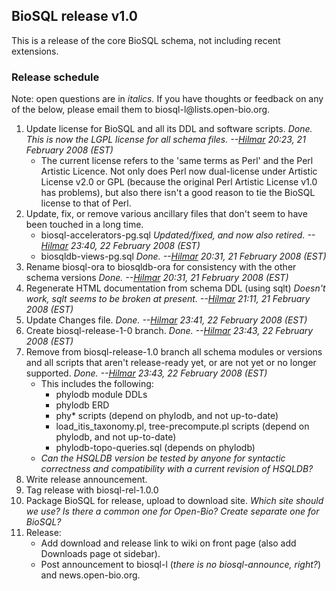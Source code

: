 ==BioSQL release v1.0==

This is a release of the core BioSQL schema, not including recent extensions.

===Release schedule===

Note: open questions are in ''italics.'' If you have thoughts or feedback on any of the below, please email them to biosql-l&#64;lists&#46;open-bio&#46;org.

# Update license for BioSQL and all its DDL and software scripts. ''Done. This is now the LGPL license for all schema files. --[[User%3AHlapp|Hilmar]] 20:23, 21 February 2008 (EST)''
#* The current license refers to the 'same terms as Perl' and the Perl Artistic Licence. Not only does Perl now dual-license under Artistic License v2.0 or GPL (because the original Perl Artistic License v1.0 has problems), but also there isn't a good reason to tie the BioSQL license to that of Perl.
# Update, fix, or remove various ancillary files that don't seem to have been touched in a long time.
#* biosql-accelerators-pg.sql ''Updated/fixed, and now also retired. --[[User%3AHlapp|Hilmar]] 23:40, 22 February 2008 (EST)''
#* biosqldb-views-pg.sql ''Done. --[[User%3AHlapp|Hilmar]] 20:31, 21 February 2008 (EST)''
# Rename biosql-ora to biosqldb-ora for consistency with the other schema versions ''Done. --[[User%3AHlapp|Hilmar]] 20:31, 21 February 2008 (EST)''
# Regenerate HTML documentation from schema DDL (using sqlt) ''Doesn't work, sqlt seems to be broken at present. --[[User%3AHlapp|Hilmar]] 21:11, 21 February 2008 (EST)''
# Update Changes file. ''Done. --[[User%3AHlapp|Hilmar]] 23:41, 22 February 2008 (EST)''
# Create biosql-release-1-0 branch. ''Done. --[[User%3AHlapp|Hilmar]] 23:43, 22 February 2008 (EST)'' 
# Remove from biosql-release-1.0 branch all schema modules or versions and all scripts that aren't release-ready yet, or are not yet or no longer supported. ''Done. --[[User%3AHlapp|Hilmar]] 23:43, 22 February 2008 (EST)''
#* This includes the following:
#** phylodb module DDLs
#** phylodb ERD
#** phy* scripts (depend on phylodb, and not up-to-date)
#** load_itis_taxonomy.pl, tree-precompute.pl scripts (depend on phylodb, and not up-to-date)
#** phylodb-topo-queries.sql (depends on phylodb)
#* ''Can the HSQLDB version be tested by anyone for syntactic correctness and compatibility with a current revision of HSQLDB?''
# Write release announcement.
# Tag release with biosql-rel-1.0.0
# Package BioSQL for release, upload to download site. ''Which site should we use? Is there a common one for Open-Bio? Create separate one for BioSQL?''
# Release:
#* Add download and release link to wiki on front page (also add Downloads page ot sidebar).
#* Post announcement to biosql-l (''there is no biosql-announce, right?'') and news.open-bio.org.
